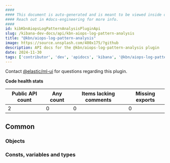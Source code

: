 ```yaml
---
####
#### This document is auto-generated and is meant to be viewed inside our experimental, new docs system.
#### Reach out in #docs-engineering for more info.
####
id: kibKbnAiopsLogPatternAnalysisPluginApi
slug: /kibana-dev-docs/api/kbn-aiops-log-pattern-analysis
title: "@kbn/aiops-log-pattern-analysis"
image: https://source.unsplash.com/400x175/?github
description: API docs for the @kbn/aiops-log-pattern-analysis plugin
date: 2024-11-30
tags: ['contributor', 'dev', 'apidocs', 'kibana', '@kbn/aiops-log-pattern-analysis']
---
```




Contact [@elastic/ml-ui](https://github.com/orgs/elastic/teams/ml-ui) for questions regarding this plugin.

**Code health stats**

| Public API count  | Any count | Items lacking comments | Missing exports |
|-------------------|-----------|------------------------|-----------------|
| 2 | 0 | 0 | 0 |

## Common

### Objects
<DocDefinitionList data={kbnAiopsLogPatternAnalysisObj.common.objects}/>

### Consts, variables and types
<DocDefinitionList data={kbnAiopsLogPatternAnalysisObj.common.misc}/>

